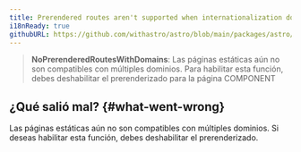 ```yaml
---
title: Prerendered routes aren't supported when internationalization domains are enabled.
i18nReady: true
githubURL: https://github.com/withastro/astro/blob/main/packages/astro/src/core/errors/errors-data.ts
---
```



> **NoPrerenderedRoutesWithDomains**: Las páginas estáticas aún no son compatibles con múltiples dominios. Para habilitar esta función, debes deshabilitar el prerenderizado para la página COMPONENT

## ¿Qué salió mal? \{#what-went-wrong\}
Las páginas estáticas aún no son compatibles con múltiples dominios. Si deseas habilitar esta función, debes deshabilitar el prerenderizado.




